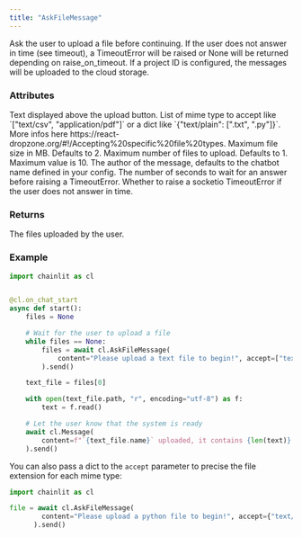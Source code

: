 ```yaml
---
title: "AskFileMessage"
---
```


Ask the user to upload a file before continuing.
If the user does not answer in time (see timeout), a TimeoutError will be raised or None will be returned depending on raise_on_timeout.
If a project ID is configured, the messages will be uploaded to the cloud storage.

### Attributes

<ParamField path="content" type="str">
  Text displayed above the upload button.
</ParamField>
<ParamField path="accept" type="Union[List[str], Dict[str, List[str]]]">
  List of mime type to accept like `["text/csv", "application/pdf"]` or a dict like `{"text/plain": [".txt", ".py"]}`.
  More infos here https://react-dropzone.org/#!/Accepting%20specific%20file%20types.
</ParamField>
<ParamField path="max_size_mb" type="int" optional>
  Maximum file size in MB. Defaults to 2.
</ParamField>
<ParamField path="max_files" type="int" optional>
  Maximum number of files to upload. Defaults to 1. Maximum value is 10.
</ParamField>
<ParamField path="author" type="str" optional default="config.ui.name">
  The author of the message, defaults to the chatbot name defined in your
  config.
</ParamField>
<ParamField path="timeout" type="int" optional default={90}>
  The number of seconds to wait for an answer before raising a TimeoutError.
</ParamField>
<ParamField path="raise_on_timeout" type="bool" optional default={false}>
  Whether to raise a socketio TimeoutError if the user does not answer in time.
</ParamField>

### Returns

<ResponseField name="response" type="List[AskFileResponse] | None">
  The files uploaded by the user.
</ResponseField>

### Example

```python Ask for a text file
import chainlit as cl


@cl.on_chat_start
async def start():
    files = None

    # Wait for the user to upload a file
    while files == None:
        files = await cl.AskFileMessage(
            content="Please upload a text file to begin!", accept=["text/plain"]
        ).send()

    text_file = files[0]

    with open(text_file.path, "r", encoding="utf-8") as f:
        text = f.read()

    # Let the user know that the system is ready
    await cl.Message(
        content=f"`{text_file.name}` uploaded, it contains {len(text)} characters!"
    ).send()

```

You can also pass a dict to the `accept` parameter to precise the file extension for each mime type:

```python Ask for a python file
import chainlit as cl

file = await cl.AskFileMessage(
        content="Please upload a python file to begin!", accept={"text/plain": [".py"]}
      ).send()
```
